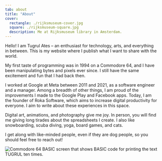 ```yaml
---
tab: about
title: "About"
cover:
  rectangle: ./rijksmuseum-cover.jpg
  square: ./rijksmuseum-square.jpg
  description: Me at Rijksmuseum library in Amsterdam.
---
```



Hello! I am Tugrul Ates – an enthusiast for technology, arts, and everything in between. This is my website where I publish what I want to share with the world.

My first taste of programming was in 1994 on a Commodore 64, and I have been manipulating bytes and pixels ever since. I still have the same excitement and fun that I had back then.

I worked at Google at Meta between 2011 and 2021, as a software engineer and a manager. Among a breadth of other things, I am proud of the improvements I made to the Google Play and Facebook apps. Today, I am the founder of Roka Software, which aims to increase digital productivity for everyone. I aim to write about these experiences in this space.

Digital art, animations, and photography give me joy. In person, you will find me giving long tirades about the spreadsheets I create. I also like snowboarding, scuba diving, yoga, board games, and cats.

I get along with like-minded people, even if they are dog people, so you should feel free to reach out!

<img
  src={c64.src}
  alt="Commodore 64 BASIC screen that shows BASIC code for printing the text TUGRUL ten times."
  width={720}
/>
